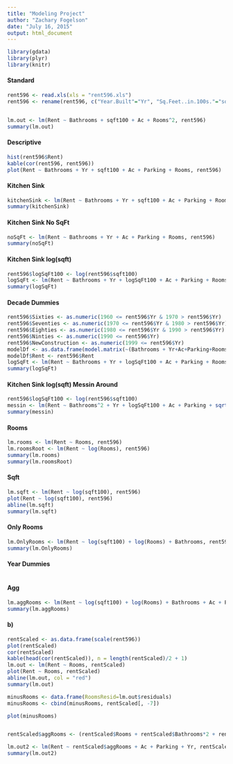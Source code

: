 ```yaml
---
title: "Modeling Project"
author: "Zachary Fogelson"
date: "July 16, 2015"
output: html_document
---
```


```r
library(gdata)
library(plyr)
library(knitr)
```

#### Standard

```r
rent596 <- read.xls(xls = "rent596.xls")
rent596 <- rename(rent596, c("Year.Built"="Yr", "Sq.Feet..in.100s."="sqft100", "Air.Conditioning"="Ac"))


lm.out <- lm(Rent ~ Bathrooms + sqft100 + Ac + Rooms^2, rent596)
summary(lm.out)
```

#### Descriptive
```r
hist(rent596$Rent)
kable(cor(rent596, rent596))
plot(Rent ~ Bathrooms + Yr + sqft100 + Ac + Parking + Rooms, rent596)
```

#### Kitchen Sink
```r
kitchenSink <- lm(Rent ~ Bathrooms + Yr + sqft100 + Ac + Parking + Rooms, rent596)
summary(kitchenSink)
```


#### Kitchen Sink No SqFt

```r
noSqFt <- lm(Rent ~ Bathrooms + Yr + Ac + Parking + Rooms, rent596)
summary(noSqFt)
```


#### Kitchen Sink log(sqft)
```r
rent596$logSqFt100 <- log(rent596$sqft100)
logSqFt <- lm(Rent ~ Bathrooms + Yr + logSqFt100 + Ac + Parking + Rooms, rent596)
summary(logSqFt)
```


#### Decade Dummies
```r
rent596$Sixties <- as.numeric(1960 <= rent596$Yr & 1970 > rent596$Yr)
rent596$Seventies <- as.numeric(1970 <= rent596$Yr & 1980 > rent596$Yr)
rent596$Eighties <- as.numeric(1980 <= rent596$Yr & 1990 > rent596$Yr)
rent596$Ninties <- as.numeric(1990 <= rent596$Yr)
rent596$NewConstruction <- as.numeric(1999 <= rent596$Yr)
modelDf <- as.data.frame(model.matrix(~(Bathrooms + Yr+Ac+Parking+Rooms+logSqFt100 + Sixties + Seventies + Eighties + Ninties)^2,rent596))
modelDf$Rent <- rent596$Rent
logSqFt <- lm(Rent ~ Bathrooms + Yr + logSqFt100 + Ac + Parking + Rooms + Sixties + Seventies + Eighties + Ninties + Ac:Sixties + Ac:Seventies + Ac:Eighties + Ac:Ninties + Parking:Sixties + Parking:Seventies + Parking:Eighties + Parking:Ninties + Rooms:Sixties + Rooms:Seventies  +Rooms:Eighties + Rooms:Ninties + logSqFt100:Sixties + logSqFt100:Seventies + logSqFt100:Eighties + logSqFt100:Ninties, modelDf)
summary(logSqFt)
```

#### Kitchen Sink log(sqft) Messin Around
```r
rent596$logSqFt100 <- log(rent596$sqft100)
messin <- lm(Rent ~ Bathrooms^2 + Yr + logSqFt100 + Ac + Parking + sqrt(Rooms), rent596)
summary(messin)
```


#### Rooms
```r
lm.rooms <- lm(Rent ~ Rooms, rent596)
lm.roomsRoot <- lm(Rent ~ log(Rooms), rent596)
summary(lm.rooms)
summary(lm.roomsRoot)
```

#### Sqft
```r
lm.sqft <- lm(Rent ~ log(sqft100), rent596)
plot(Rent ~ log(sqft100), rent596)
abline(lm.sqft)
summary(lm.sqft)
```


#### Only Rooms
```r
lm.OnlyRooms <- lm(Rent ~ log(sqft100) + log(Rooms) + Bathrooms, rent596)
summary(lm.OnlyRooms)
```

#### Year Dummies
```r

```

#### Agg
```r
lm.aggRooms <- lm(Rent ~ log(sqft100) + log(Rooms) + Bathrooms + Ac + Parking, rent596)
summary(lm.aggRooms)
```

#### b)
```r
rentScaled <- as.data.frame(scale(rent596))
plot(rentScaled)
cor(rentScaled)
kable(head(cor(rentScaled)), n = length(rentScaled)/2 + 1)
lm.out <- lm(Rent ~ Rooms, rentScaled)
plot(Rent ~ Rooms, rentScaled)
abline(lm.out, col = "red")
summary(lm.out)

minusRooms <- data.frame(RoomsResid=lm.out$residuals)
minusRooms <- cbind(minusRooms, rentScaled[, -7])

plot(minusRooms)


rentScaled$aggRooms <- (rentScaled$Rooms + rentScaled$Bathrooms*2 + rentScaled$sqft100)/3

lm.out2 <- lm(Rent ~ rentScaled$aggRooms + Ac + Parking + Yr, rentScaled)
summary(lm.out2)
```